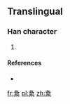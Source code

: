 ==Translingual==

===Han character===
{{Han char|rn=85|rad=水|as=06|sn=10|four=|canj=竹口水 (HRE)}}

# {{defn|Han|sort=水06}}

====References====
* {{Han ref|kx=0620.160|dkj=17384|hdz=31601.021|uh=6D1C|ud=27932}}

[[fr:洜]]
[[pl:洜]]
[[zh:洜]]